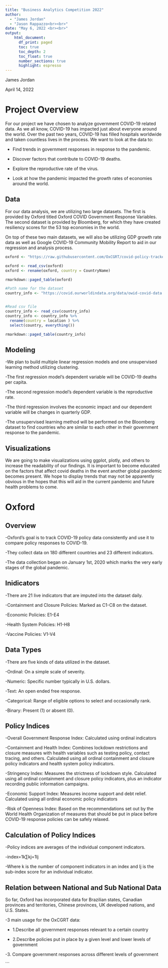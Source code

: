 ```yaml
---
title: "Business Analytics Competition 2022"
author: 
  - "James Jordan"
  - "Jason Rappazzo<br><br>"
date: "May 6, 2022 <br><br>"
output:
    html_document:
      df_print: paged
      toc: true
      toc_depth: 2
      toc_float: true
      number_sections: true
      highlight: espresso 
---
```




James Jordan

April 14, 2022


# Project Overview
For our project we have chosen to analyze government COVID-19 related data. As we all know, COVID-19 has impacted just about everyone around the world. Over the past two years, COVID-19 has filled hospitals worldwide and taken countless lives in the process. We want to look at the data to:

- Find trends in government responses in response to the pandemic.

- Discover factors that contribute to COVID-19 deaths.

- Explore the reproductive rate of the virus.

- Look at how the pandemic impacted the growth rates of economies around the world.

## Data
For our data analysis, we are utilizing two large datasets. The first is provided by Oxford titled Oxford COVID Government Response Variables. The second dataset is provided by Bloomberg, for which they have created resiliency scores for the 53 top economies in the world.

On top of these two main datasets, we will also be utilizing GDP growth rate data as well as Google COVID-19 Community Mobility Report to aid in our regression and analysis process.


```r
oxford <- "https://raw.githubusercontent.com/OxCGRT/covid-policy-tracker/master/data/OxCGRT_latest.csv"

oxford <- read_csv(oxford)
oxford <- rename(oxford, country = CountryName)

rmarkdown::paged_table(oxford)
```

```r
#Path name for the dataset
country_info <- "https://covid.ourworldindata.org/data/owid-covid-data.csv"


#Read csv file
country_info <- read_csv(country_info)
country_info <- country_info %>% 
  rename(country = location ) %>% 
  select(country, everything())

rmarkdown::paged_table(country_info)
```



## Modeling
-We plan to build multiple linear regression models and one unsupervised learning method utilizing clustering.

-The first regression model’s dependent variable will be COVID-19 deaths per capita.

-The second regression model’s dependent variable is the reproductive rate.

-The third regression involves the economic impact and our dependent variable will be changes in quarterly GDP.

-The unsupervised learning method will be performed on the Bloomberg dataset to find countries who are similar to each other in their government response to the pandemic.


## Visualizations

We are going to make visualizations using ggplot, plotly, and others to increase the readability of our findings. It is important to become educated on the factors that affect covid deaths in the event another global pandemic becomes present. We hope to display trends that may not be apparently obvious in the hopes that this will aid in the current pandemic and future health problems to come.

# Oxford

## Overview

-Oxford’s goal is to track COVID-19 policy data consistently and use it to compare policy responses to COVID-19.

-They collect data on 180 different countries and 23 different indicators.

-The data collection began on January 1st, 2020 which marks the very early stages of the global pandemic.

## Inidicators

-There are 21 live indicators that are imputed into the dataset daily.

-Containment and Closure Policies: Marked as C1-C8 on the dataset.

-Economic Policies: E1-E4

-Health System Policies: H1-H8

-Vaccine Policies: V1-V4

## Data Types

-There are five kinds of data utilized in the dataset.

-Ordinal: On a simple scale of severity.

-Numeric: Specific number typically in U.S. dollars.

-Text: An open ended free response.

-Categorical: Range of eligible options to select and occasionally rank.

-Binary: Present (1) or absent (0).

## Policy Indices

-Overall Government Response Index: Calculated using ordinal indicators

-Containment and Health Index: Combines lockdown restrictions and closure measures with health variables such as testing policy, contact tracing, and others. Calculated using all ordinal containment and closure policy indicators and health system policy indicators.

-Stringency Index: Measures the strictness of lockdown style. Calculated using all ordinal containment and closure policy indicators, plus an indicator recording public information campaigns.

-Economic Support Index: Measures income support and debt relief. Calculated using all ordinal economic policy indicators

-Risk of Openness Index: Based on the recommendations set out by the World Health Organization of measures that should be put in place before COVID-19 response policies can be safely relaxed.


## Calculation of Policy Indices

-Policy indices are averages of the individual component indicators.

-index=1k∑kj=1Ij

-Where k is the number of component indicators in an index and Ij is the sub-index score for an individual indicator.

## Relation between National and Sub National Data

So far, Oxford has incorporated data for Brazilian states, Canadian provinces and territories, Chinese provinces, UK developed nations, and U.S. States.

-3 main usage for the OxCGRT data:

- 1.Describe all government responses relevant to a certain country

- 2.Describe policies put in place by a given level and lower levels of government

-3. Compare government responses across different levels of government





























```


 